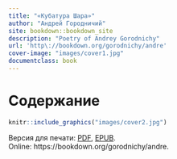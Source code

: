 ```yaml
--- 
title: "«Кубатура Шара»"
author: "Андрей Городничий"
site: bookdown::bookdown_site
description: "Poetry of Andrey Gorodnichy"
url: 'http\://bookdown.org/gorodnichy/andre'
cover-image: "images/cover1.jpg"
documentclass: book
---
```




# Содержание {-}



```r
knitr::include_graphics("images/cover2.jpg")
```



Версия для печати:  [PDF](Cubatura-Shara.pdf), [EPUB](Cubatura-Shara.epub).   
Online: https://bookdown.org/gorodnichy/andre.

<!-- [Follow this album on Google+](https://plus.google.com/u/1/collection/Eg2aKE)  -->


<!-- Книга сделана с использованием [R](https://www.rstudio.com/) and [bookdown](https://bookdown.org/).  -->

<!-- Источник на [github](https://github.com/gorodnichy/andre). -->

<!-- ## Copyright note {-} -->

<!-- Copyright &copy; IVIM Inc. 1981-2018.    -->
<!-- All Rights Reserved. The use the copyrighted material for non-commercial purposes is allowed. The reference to the source is required.  -->
 
<!-- The author grants the right to use the copyrighted material for non-commercial purposes. The reference to the source is required.  -->


